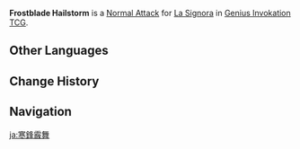 {{Genius Invokation TCG Skill Infobox
|image      = Frostblade Hailstorm Character Card Skill.png
|type       = Normal Attack
|character  = La Signora
|element    = Cryo
|matching   = 1
|unaligned  = 2
|energy     = 
|effect     = Deals 1 {{color|cryo|Cryo DMG}}.
|order      = 1
}}
'''Frostblade Hailstorm''' is a [[Character Card Normal Attack|Normal Attack]] for [[La Signora (Character Card)|La Signora]] in [[Genius Invokation TCG]].

==Other Languages==
{{Other Languages
|en       = Frostblade Hailstorm
|zhs      = 霜锋霰舞
|zhs_rm   = Shuāngfēng Xiànwǔ
|zht      = 霜鋒霰舞
|zht_rm   = Shuāngfēng Xiànwǔ
|zh_tl    = Frostblade Hail Dance
|ja       = 寒鋒霰舞
|ja_rm    = Kanhou Senbu{{Assumed}}
|ja_tl    = 
|ko       = 서릿발 춤
|ko_rm    = 
|ko_tl    = 
|es       = Ventisca punzante
|es_tl    = Stinging Blizzard
|fr       = Blizzard cinglant
|fr_tl    = Stinging Blizzard
|ru       = Морозный град
|ru_tl    = 
|th       = Frostblade Hailstorm
|vi       = Vũ Điệu Băng Sương
|vi_tl    = 
|de       = Hagel der Frostklingen
|de_tl    = Hail of Frostblades
|id       = Frostblade Hailstorm
|pt       = Tempestade de Granizo da Lâmina Congelante
|pt_tl    = 
|tr       = Dolu Fırtınası Ayazı
|tr_tl    = 
|it       = Tempesta di ghiaccio lacerante
|it_tl    = 
}}

==Change History==
{{Change History|4.3}}

==Navigation==
{{Genius Invokation TCG Skill Navbox|La Signora}}
{{Genius Invokation TCG Skill Navbox|Crimson Witch of Embers}}

[[ja:寒鋒霰舞]]